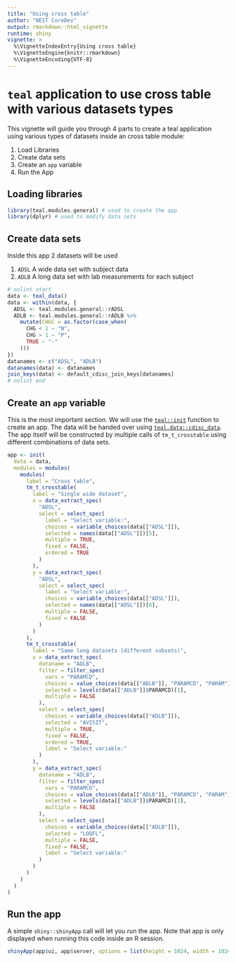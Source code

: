 ```yaml
---
title: "Using cross table"
author: "NEST CoreDev"
output: rmarkdown::html_vignette
runtime: shiny
vignette: >
  %\VignetteIndexEntry{Using cross table}
  %\VignetteEngine{knitr::rmarkdown}
  %\VignetteEncoding{UTF-8}
---
```


# `teal` application to use cross table with various datasets types

This vignette will guide you through 4 parts to create a teal application using
various types of datasets inside an cross table module:

1. Load Libraries
2. Create data sets
3. Create an `app` variable
4. Run the App

## Loading libraries

```r
library(teal.modules.general) # used to create the app
library(dplyr) # used to modify data sets
```

## Create data sets

Inside this app 2 datasets will be used

1. `ADSL` A wide data set with subject data
2. `ADLB` A long data set with lab measurements for each subject

```r
# nolint start
data <- teal_data()
data <- within(data, {
  ADSL <- teal.modules.general::rADSL
  ADLB <- teal.modules.general::rADLB %>%
    mutate(CHGC = as.factor(case_when(
      CHG < 1 ~ "N",
      CHG > 1 ~ "P",
      TRUE ~ "-"
    )))
})
datanames <- c("ADSL", "ADLB")
datanames(data) <- datanames
join_keys(data) <- default_cdisc_join_keys[datanames]
# nolint end
```

## Create an `app` variable

This is the most important section. We will use the [`teal::init`](https://insightsengineering.github.io/teal/latest-tag/reference/init) function to
create an app. The data will be handed over using [`teal.data::cdisc_data`](https://insightsengineering.github.io/teal.data/latest-tag/reference/cdisc_data). The app
itself will be constructed by multiple calls of `tm_t_crosstable` using different
combinations of data sets.

```r
app <- init(
  data = data,
  modules = modules(
    modules(
      label = "Cross table",
      tm_t_crosstable(
        label = "Single wide dataset",
        x = data_extract_spec(
          "ADSL",
          select = select_spec(
            label = "Select variable:",
            choices = variable_choices(data[["ADSL"]]),
            selected = names(data[["ADSL"]])[5],
            multiple = TRUE,
            fixed = FALSE,
            ordered = TRUE
          )
        ),
        y = data_extract_spec(
          "ADSL",
          select = select_spec(
            label = "Select variable:",
            choices = variable_choices(data[["ADSL"]]),
            selected = names(data[["ADSL"]])[6],
            multiple = FALSE,
            fixed = FALSE
          )
        )
      ),
      tm_t_crosstable(
        label = "Same long datasets (different subsets)",
        x = data_extract_spec(
          dataname = "ADLB",
          filter = filter_spec(
            vars = "PARAMCD",
            choices = value_choices(data[["ADLB"]], "PARAMCD", "PARAM"),
            selected = levels(data[["ADLB"]]$PARAMCD)[1],
            multiple = FALSE
          ),
          select = select_spec(
            choices = variable_choices(data[["ADLB"]]),
            selected = "AVISIT",
            multiple = TRUE,
            fixed = FALSE,
            ordered = TRUE,
            label = "Select variable:"
          )
        ),
        y = data_extract_spec(
          dataname = "ADLB",
          filter = filter_spec(
            vars = "PARAMCD",
            choices = value_choices(data[["ADLB"]], "PARAMCD", "PARAM"),
            selected = levels(data[["ADLB"]]$PARAMCD)[1],
            multiple = FALSE
          ),
          select = select_spec(
            choices = variable_choices(data[["ADLB"]]),
            selected = "LOQFL",
            multiple = FALSE,
            fixed = FALSE,
            label = "Select variable:"
          )
        )
      )
    )
  )
)
```

## Run the app

A simple `shiny::shinyApp` call will let you run the app.
Note that app is only displayed when running this code inside an R session.

```r
shinyApp(app$ui, app$server, options = list(height = 1024, width = 1024))
```
